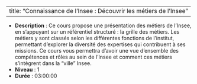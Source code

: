 
---
title: "Connaissance de l'Insee : Découvrir les métiers de l'Insee"
---


- **Description** : Ce cours propose une présentation des métiers de l'Insee, en s'appuyant sur un référentiel structuré : la grille des métiers. Les métiers y sont classés selon les différentes fonctions de l'institut, permettant d'explorer la diversité des expertises qui contribuent à ses missions. Ce cours vous permettra d'avoir une vue d'ensemble des compétences et rôles au sein de l'Insee et comment ces métiers s'intègrent dans la "ville" Insee.
- **Niveau** : 1
- **Durée** : 03:00:00
